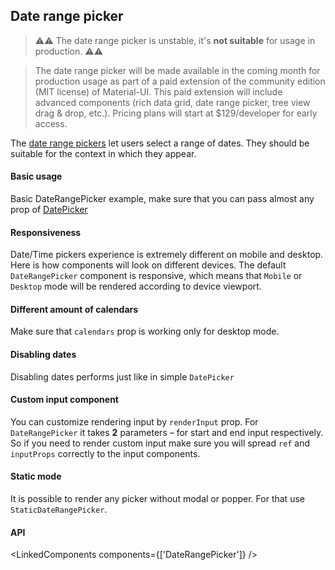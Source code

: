 

<PageMeta component="DateRangePicker" />

## Date range picker

> ⚠️⚠️ The date range picker is unstable, it's **not suitable** for usage in production. ⚠️⚠️

> The date range picker will be made available in the coming month for production usage as part of a paid extension of the community edition (MIT license) of Material-UI.
> This paid extension will include advanced components (rich data grid, date range picker, tree view drag & drop, etc.). Pricing plans will start at \$129/developer for early access.

The [date range pickers](https://material.io/components/pickers/) let users select a range of dates. They should be suitable for the context in which they appear.

<Ad />

#### Basic usage

Basic DateRangePicker example, make sure that you can pass almost any prop of [DatePicker]('/api/DatePicker')

<Example source={BasicDateRangePicker} />

#### Responsiveness

Date/Time pickers experience is extremely different on mobile and desktop. Here is how components will look on different devices.
The default `DateRangePicker` component is responsive, which means that `Mobile` or `Desktop` mode will be rendered according to device viewport.

<Example source={ResponsiveDateRangePicker} />

#### Different amount of calendars

Make sure that `calendars` prop is working only for desktop mode.

<Example source={CalendarsDateRangePicker} />

#### Disabling dates

Disabling dates performs just like in simple `DatePicker`

<Example source={MinMaxDateRangePicker} />

#### Custom input component

You can customize rendering input by `renderInput` prop. For `DateRangePicker` it takes **2** parameters – for start and end input respectively.
So if you need to render custom input make sure you will spread `ref` and `inputProps` correctly to the input components.

<Example source={CustomRangeInputs} />

#### Static mode

It is possible to render any picker without modal or popper. For that use `StaticDateRangePicker`.

<Hidden smDown>
  <Example paddingBottom source={StaticDateRangePicker} />
</Hidden>

#### API

<LinkedComponents components={['DateRangePicker']} />
